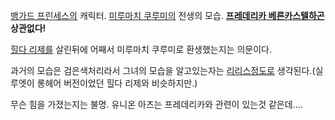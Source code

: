 [[뱅가드 프린세스]]의 캐릭터.
[[미루마치 쿠루미]]의 전생의 모습. '''[[프레데리카 베른카스텔]]하곤 상관없다!'''

[[힐다 리제]]를 살린뒤에 어째서 미루마치 쿠루미로 환생했는지는 의문이다.

과거의 모습은 검은색처리라서 그녀의 모습을 알고있는자는 [[리리스]]정도로 생각된다.(실루엣이 롱헤어 버전이었던 힐다 리제와 비슷하지만.)

무슨 힘을 가졌는지는 불명. 유니온 아츠는 프레데리카와 관련이 있는것 같은데….
